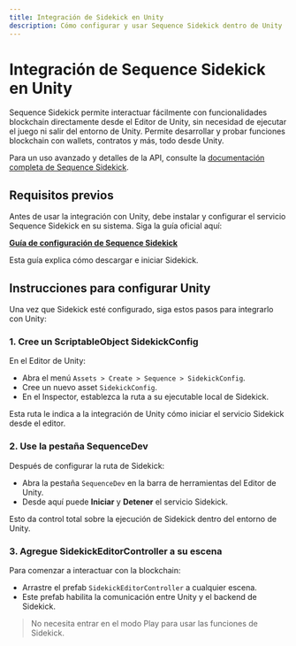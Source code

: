 ```yaml
---
title: Integración de Sidekick en Unity
description: Cómo configurar y usar Sequence Sidekick dentro de Unity
---
```


# Integración de Sequence Sidekick en Unity
Sequence Sidekick permite interactuar fácilmente con funcionalidades blockchain directamente desde el Editor de Unity, sin necesidad de ejecutar el juego ni salir del entorno de Unity. Permite desarrollar y probar funciones blockchain con wallets, contratos y más, todo desde Unity.

Para un uso avanzado y detalles de la API, consulte la [documentación completa de Sequence Sidekick](https://docs.sequence.xyz/solutions/sidekick/overview).

## Requisitos previos
Antes de usar la integración con Unity, debe instalar y configurar el servicio Sequence Sidekick en su sistema. Siga la guía oficial aquí:

**[Guía de configuración de Sequence Sidekick](https://docs.sequence.xyz/solutions/sidekick/overview)**

Esta guía explica cómo descargar e iniciar Sidekick.

## Instrucciones para configurar Unity
Una vez que Sidekick esté configurado, siga estos pasos para integrarlo con Unity:

### 1. Cree un ScriptableObject SidekickConfig
En el Editor de Unity:
- Abra el menú `Assets > Create > Sequence > SidekickConfig`.
- Cree un nuevo asset `SidekickConfig`.
- En el Inspector, establezca la ruta a su ejecutable local de Sidekick.

Esta ruta le indica a la integración de Unity cómo iniciar el servicio Sidekick desde el editor.

### 2. Use la pestaña SequenceDev
Después de configurar la ruta de Sidekick:
- Abra la pestaña `SequenceDev` en la barra de herramientas del Editor de Unity.
- Desde aquí puede **Iniciar** y **Detener** el servicio Sidekick.

Esto da control total sobre la ejecución de Sidekick dentro del entorno de Unity.

### 3. Agregue SidekickEditorController a su escena
Para comenzar a interactuar con la blockchain:
- Arrastre el prefab `SidekickEditorController` a cualquier escena.
- Este prefab habilita la comunicación entre Unity y el backend de Sidekick.

> No necesita entrar en el modo Play para usar las funciones de Sidekick.